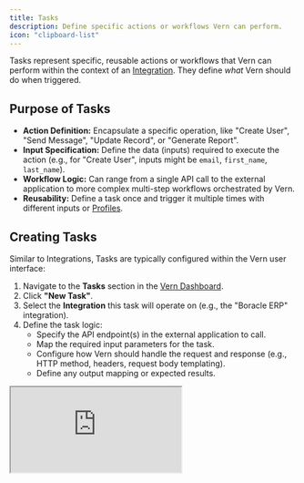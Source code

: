 ```yaml
---
title: Tasks
description: Define specific actions or workflows Vern can perform.
icon: "clipboard-list"
---
```


Tasks represent specific, reusable actions or workflows that Vern can perform within the context of an [Integration](/essentials/integrations). They define _what_ Vern should do when triggered.

## Purpose of Tasks

- **Action Definition:** Encapsulate a specific operation, like "Create User", "Send Message", "Update Record", or "Generate Report".
- **Input Specification:** Define the data (inputs) required to execute the action (e.g., for "Create User", inputs might be `email`, `first_name`, `last_name`).
- **Workflow Logic:** Can range from a single API call to the external application to more complex multi-step workflows orchestrated by Vern.
- **Reusability:** Define a task once and trigger it multiple times with different inputs or [Profiles](/essentials/profiles).

## Creating Tasks

Similar to Integrations, Tasks are typically configured within the Vern user interface:

1.  Navigate to the **Tasks** section in the [Vern Dashboard](https://vern.so/tasks).
2.  Click **"New Task"**.
3.  Select the **Integration** this task will operate on (e.g., the "Boracle ERP" integration).
4.  Define the task logic:
    - Specify the API endpoint(s) in the external application to call.
    - Map the required input parameters for the task.
    - Configure how Vern should handle the request and response (e.g., HTTP method, headers, request body templating).
    - Define any output mapping or expected results.

<div style={{ position: "relative", paddingBottom: "56.25%", height: 0 }}>
  <iframe
    className="shadow-lg"
    style={{
      position: "absolute",
      top: 0,
      left: 0,
      width: "100%",
      height: "100%",
    }}
    src="https://www.tella.tv/video/cm9831o4j00000bih6mv481m2/embed?b=0&title=0&a=1&loop=1&autoPlay=true&t=0&muted=1&wt=0"
    allowFullScreen={false}
    allowTransparency={false}
  />
</div>

## Task ID

Upon creation, Vern assigns a unique **Task ID** (e.g., `tsk_ghi456jkl789`) to the task.

This ID is essential as it's the primary identifier used when creating [Runs](/essentials/runs) via the API. It tells Vern exactly which predefined action to execute.

You can find the Task ID in the details section of the task within the Vern dashboard.

## Example: "Add Inventory Item" Task

Following the Boracle ERP example from the [Quickstart](/quickstart):

- **Integration:** Boracle ERP
- **Task:** Add Inventory Item
- **Inputs Defined in UI:** `item_name` (string), `quantity` (integer), `price` (number)
- **Logic Defined in UI:** Make a `POST` request to Boracle ERP's `/inventory` endpoint, sending the provided inputs in the request body.
- **Task ID:** `tsk_boracle_additem` (example)

## Next Steps

Once you have an Integration and a Task defined, you can trigger executions of that task by creating [Runs](/essentials/runs).

